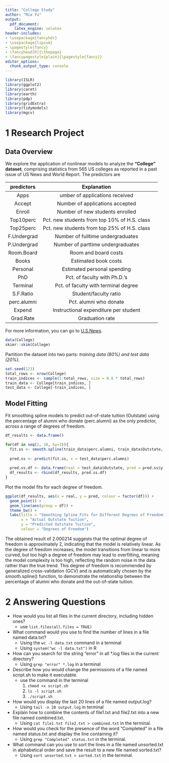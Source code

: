 ```yaml
---
title: "College Study"
author: "Mia Yu"
output:
  pdf_document:
    latex_engine: xelatex
header-includes:
- \usepackage{fancyhdr}
- \usepackage{lipsum}
- \pagestyle{fancy}
- \fancyhead[R]{\thepage}
- \fancypagestyle{plain}{\pagestyle{fancy}}
editor_options: 
  chunk_output_type: console
--- 
```


```r
library(ISLR)
library(ggplot2)
library(caret)
library(earth)
library(pdp)
library(gridExtra)
library(tidymodels)
library(mgcv)
```

# 1 Research Project

## Data Overview

We explore the application of nonlinear models to analyze the **"College"
dataset**, comprising statistics from 565 US colleges as reported in a past issue of US News and World Report. The predictors are

| predictors  | Explanation  |
|:---:|:---:|:---:|
| Apps | umber of applications received |
| Accept | Number of applications accepted |
| Enroll | Number of new students enrolled |
| Top10perc | Pct. new students from top 10% of H.S. class |
| Top25perc | Pct. new students from top 25% of H.S. class |
| F.Undergrad | Number of fulltime undergraduates |
| P.Undergrad | Number of parttime undergraduates |
| Room.Board | Room and board costs |
| Books | Estimated book costs |
| Personal | Estimated personal spending |
| PhD | Pct. of faculty with Ph.D.’s |
| Terminal | Pct. of faculty with terminal degree |
| S.F.Ratio | Student/faculty ratio |
| perc.alumni | Pct. alumni who donate |
| Expend | Instructional expenditure per student |
| Grad.Rate | Graduation rate |

For more information, you can go to [U.S.News](https://www.usnews.com).

```r
data(College)
skimr::skim(College)
```

Partition the dataset into two parts: *training data (80%) and test data (20%).*

```r
set.seed(123)
total_rows <- nrow(College) 
train_indices <- sample(1:total_rows, size = 0.8 * total_rows) 
train_data <- College[train_indices, ]
test_data <- College[-train_indices, ]
```

## Model Fitting

Fit smoothing spline models to predict out-of-state tuition (Outstate) using the percentage of alumni who donate (perc.alumni) as the only predictor, across a range of degrees of freedom. 

```r
df_results <- data.frame()

for(df in seq(2, 10, by=1)){ 
  fit.ss <- smooth.spline(train_data$perc.alumni, train_data$Outstate, df=df)
  
  pred.ss <- predict(fit.ss, x = test_data$perc.alumni)
  
  pred.ss.df <- data.frame(real = test_data$Outstate, pred = pred.ss$y, df = df)
  df_results <- rbind(df_results, pred.ss.df)
}
```

Plot the model fits for each degree of freedom. 

```r
ggplot(df_results, aes(x = real, y = pred, colour = factor(df))) +
  geom_point() +
  geom_line(aes(group = df)) +
  theme_bw() +
  labs(title = "Smoothing Spline Fits for Different Degrees of Freedom",
       x = "Actual Outstate Tuition",
       y = "Predicted Outstate Tuition",
       colour = "Degrees of Freedom")
```

The obtained result of 2.000214 suggests that the optimal degree of freedom is approximately 2, indicating that the model is relatively linear. As the degree of freedom increases, the model transitions from linear to more curved, but too high a degree of freedom may lead to overfitting, meaning the model complexity is too high, reflecting the random noise in the data rather than the true trend. This degree of freedom is recommended by generalized cross-validation (GCV) and is automatically chosen by the smooth.spline() function, to demonstrate the relationship between the percentage of alumni who donate and the out-of-state tuition.

\newpage

# 2 Answering Questions

* How would you list all files in the current directory, including hidden ones?
  * use `list.files(all.files = TRUE)`
* What command would you use to find the number of lines in a file named data.txt?
  * Using the `wc -l data.txt` command in a terminal
  * Using `system("wc -l data.txt")` in R
* How can you search for the string "error" in all *.log files in the current directory?
  * Using `grep "error" *.log` in a terminal
* Describe how you would change the permissions of a file named script.sh to make it executable.
  * use the command in the terminal
    1. `chmod +x script.sh`
    2. `ls -l script.sh`
    3. `./script.sh`
* How would you display the last 20 lines of a file named output.log?
  * Using `tail -n 20 output.log` in terminal
* Explain how to combine the contents of file1.txt and file2.txt into a new file named combined.txt.
  * Using `cat file1.txt file2.txt > combined.txt` in the terminal.
* How would you check for the presence of the word "Completed" in a file named status.txt and display the line containing it?
  * Using `grep "Completed" status.txt` in the terminal.
* What command can you use to sort the lines in a file named unsorted.txt in alphabetical order and save the result to a new file named sorted.txt?
  * Using `sort unsorted.txt > sorted.txt` in the terminal.
